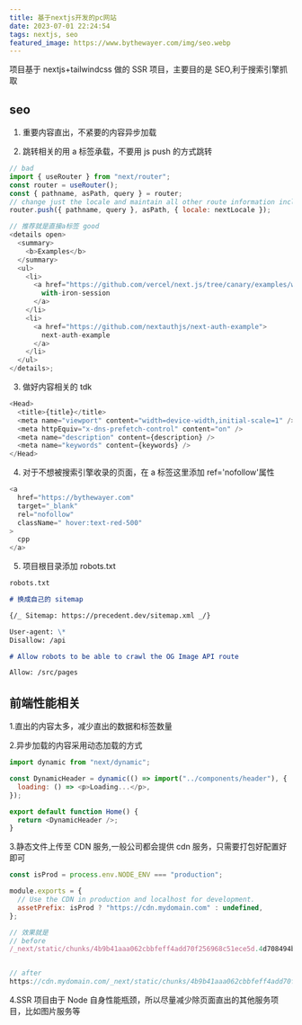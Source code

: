 ```yaml
---
title: 基于nextjs开发的pc网站
date: 2023-07-01 22:24:54
tags: nextjs, seo
featured_image: https://www.bythewayer.com/img/seo.webp
---
```


项目基于 nextjs+tailwindcss 做的 SSR 项目，主要目的是 SEO,利于搜索引擎抓取

## seo

1. 重要内容直出，不紧要的内容异步加载

2. 跳转相关的用 a 标签承载，不要用 js push 的方式跳转

```js
// bad
import { useRouter } from "next/router";
const router = useRouter();
const { pathname, asPath, query } = router;
// change just the locale and maintain all other route information including href's query
router.push({ pathname, query }, asPath, { locale: nextLocale });

// 推荐就是直接a标签 good
<details open>
  <summary>
    <b>Examples</b>
  </summary>
  <ul>
    <li>
      <a href="https://github.com/vercel/next.js/tree/canary/examples/with-iron-session">
        with-iron-session
      </a>
    </li>
    <li>
      <a href="https://github.com/nextauthjs/next-auth-example">
        next-auth-example
      </a>
    </li>
  </ul>
</details>;
```

3. 做好内容相关的 tdk

```js
<Head>
  <title>{title}</title>
  <meta name="viewport" content="width=device-width,initial-scale=1" />
  <meta httpEquiv="x-dns-prefetch-control" content="on" />
  <meta name="description" content={description} />
  <meta name="keywords" content={keywords} />
</Head>
```

4. 对于不想被搜索引擎收录的页面，在 a 标签这里添加 ref='nofollow'属性

```js
<a
  href="https://bythewayer.com"
  target="_blank"
  rel="nofollow"
  className=" hover:text-red-500"
>
  cpp
</a>
```

5. 项目根目录添加 robots.txt

```md
robots.txt

# 换成自己的 sitemap

{/_ Sitemap: https://precedent.dev/sitemap.xml _/}

User-agent: \*
Disallow: /api

# Allow robots to be able to crawl the OG Image API route

Allow: /src/pages
```

## 前端性能相关

1.直出的内容太多，减少直出的数据和标签数量

2.异步加载的内容采用动态加载的方式

```js
import dynamic from "next/dynamic";

const DynamicHeader = dynamic(() => import("../components/header"), {
  loading: () => <p>Loading...</p>,
});

export default function Home() {
  return <DynamicHeader />;
}
```

3.静态文件上传至 CDN 服务,一般公司都会提供 cdn 服务，只需要打包好配置好即可

```js
const isProd = process.env.NODE_ENV === "production";

module.exports = {
  // Use the CDN in production and localhost for development.
  assetPrefix: isProd ? "https://cdn.mydomain.com" : undefined,
};

// 效果就是
// before
/_next/static/chunks/4b9b41aaa062cbbfeff4add70f256968c51ece5d.4d708494b3aed70c04f0.js


// after
https://cdn.mydomain.com/_next/static/chunks/4b9b41aaa062cbbfeff4add70f256968c51ece5d.4d708494b3aed70c04f0.js

```

4.SSR 项目由于 Node 自身性能瓶颈，所以尽量减少除页面直出的其他服务项目，比如图片服务等

